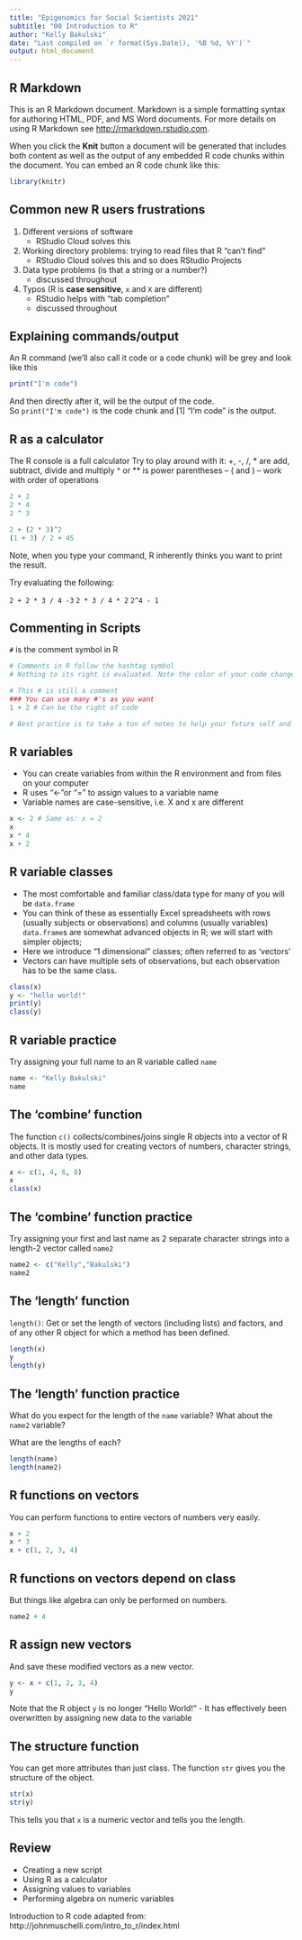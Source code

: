 ```yaml
---
title: "Epigenomics for Social Scientists 2021"
subtitle: "00 Introduction to R"
author: "Kelly Bakulski"
date: "Last compiled on `r format(Sys.Date(), '%B %d, %Y')`"
output: html_document
---
```


## R Markdown

This is an R Markdown document. Markdown is a simple formatting syntax for authoring HTML, PDF, and MS Word documents. For more details on using R Markdown see <http://rmarkdown.rstudio.com>.

When you click the **Knit** button a document will be generated that includes both content as well as the output of any embedded R code chunks within the document. You can embed an R code chunk like this:


```r
library(knitr)
```

## Common new R users frustrations

1.  Different versions of software
    - RStudio Cloud solves this
2.  Working directory problems: trying to read files that R "can't find"
    - RStudio Cloud solves this and so does RStudio Projects
3.  Data type problems (is that a string or a number?)
    - discussed throughout
4.  Typos (R is **case sensitive**, `x` and `X` are different)
    - RStudio helps with "tab completion"
    - discussed throughout

## Explaining commands/output

An R command (we'll also call it code or a code chunk) will be grey and look like this
```r
print("I'm code")
```

And then directly after it, will be the output of the code.  
So `print("I'm code")` is the code chunk and [1] "I'm code" is the output.

## R as a calculator
 The R console is a full calculator
 Try to play around with it:
     +, -, /, * are add, subtract, divide and multiply
     ^ or ** is power
     parentheses -- ( and ) -- work with order of operations 
```r
2 + 2
2 * 4
2 ^ 3

2 + (2 * 3)^2
(1 + 3) / 2 + 45
```

Note, when you type your command, R inherently thinks you want to print the result. 

Try evaluating the following:

 `2 + 2 * 3 / 4 -3`
 `2 * 3 / 4 * 2`
 `2^4 - 1`

## Commenting in Scripts
`#` is the comment symbol in R

```r
# Comments in R follow the hashtag symbol
# Nothing to its right is evaluated. Note the color of your code changes after you use a hashtag

# This # is still a comment
### You can use many #'s as you want
1 + 2 # Can be the right of code

# Best practice is to take a ton of notes to help your future self and anyone who comes later to re-run your code
```


## R variables 
* You can create variables from within the R environment and from files on your computer
* R uses "<-"or "=" to assign values to a variable name
* Variable names are case-sensitive, i.e. X and x are different
```r
x <- 2 # Same as: x = 2
x
x * 4
x + 2
```

## R variable classes
* The most comfortable and familiar class/data type for many of you will be `data.frame`
* You can think of these as essentially Excel spreadsheets with rows (usually subjects or observations) and columns (usually variables)
`data.frame`s are somewhat advanced objects in R; we will start with simpler objects;
* Here we introduce "1 dimensional" classes; often referred to as 'vectors'
* Vectors can have multiple sets of observations, but each observation has to be the same class.
```r
class(x)
y <- "hello world!"
print(y)
class(y)
```

## R variable practice
Try assigning your full name to an R variable called `name`
```r
name <- "Kelly Bakulski"
name
```

## The 'combine' function
The function `c()` collects/combines/joins single R objects into a vector of R objects. It is mostly used for creating vectors of numbers, character strings, and other data types. 
```r
x <- c(1, 4, 6, 8)
x
class(x)
```


## The 'combine' function practice
Try assigning your first and last name as 2 separate character strings into a length-2 vector called `name2`
```r
name2 <- c("Kelly","Bakulski")
name2
```

## The 'length' function
`length()`: Get or set the length of vectors (including lists) and factors, and of any other R object for which a method has been defined.
```r
length(x)
y
length(y)
```

## The 'length' function  practice
What do you expect for the length of the `name` variable? What about the `name2` variable?

What are the lengths of each?
```r
length(name)
length(name2)
```

## R functions on vectors
You can perform functions to entire vectors of numbers very easily.
```r
x + 2
x * 3
x + c(1, 2, 3, 4)
```

## R functions on vectors depend on class
But things like algebra can only be performed on numbers.
```r
name2 + 4
```

## R assign new vectors
And save these modified vectors as a new vector.
```r
y <- x + c(1, 2, 3, 4)
y 
```

Note that the R object `y` is no longer "Hello  World!" - It has effectively been overwritten by assigning new data to the variable

## The structure function
You can get more attributes than just class.  The function `str` gives you the structure of the object.
```r
str(x)
str(y)
```
This tells you that `x` is a numeric vector and tells you the length.


## Review
* Creating a new script
* Using R as a calculator
* Assigning values to variables
* Performing algebra on numeric variables


Introduction to R code adapted from: http://johnmuschelli.com/intro_to_r/index.html
